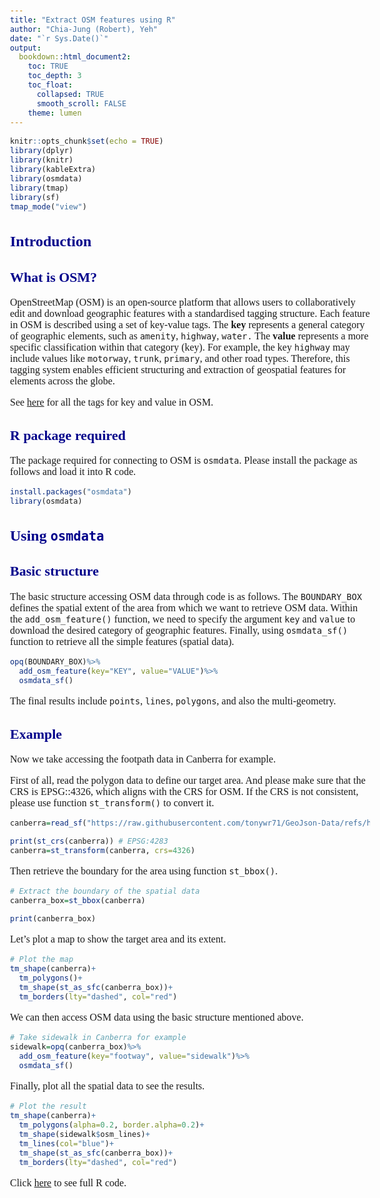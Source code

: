 ```yaml
---
title: "Extract OSM features using R"
author: "Chia-Jung (Robert), Yeh"
date: "`r Sys.Date()`"
output:
  bookdown::html_document2:
    toc: TRUE
    toc_depth: 3
    toc_float:
      collapsed: TRUE
      smooth_scroll: FALSE
    theme: lumen
---
```


<style type="text/css">

body{
font-size: 16px;
font-family:"Georgia","標楷體",Serif;
}
td {  /* Table  */
  font-size: 14px;
  font-family:Georgia,"標楷體",Serif;
}
h1.title {
  font-size: 38px;
  color: DarkRed;
  font-family:Georgia,"標楷體",Serif;
}
h1 { /* Header 1 */
  font-size: 24px;
  font-family:Georgia,"標楷體",Serif;
  color: DarkBlue;
}
h2 { /* Header 2 */
    font-size: 22px;
    font-family:Georgia,"標楷體",Serif;
    color: DarkBlue;
}
h3 { /* Header 3 */
  font-size: 18px;
  font-family:Georgia,"標楷體",Serif;
  color: DarkBlue;
}
code.r{ /* Code block */
    font-size: 12px;
}
pre { /* Code block - determines code spacing between lines */
    font-size: 14px;
}
.blogbody{
font-size:17px;
  font-family:Georgia,"標楷體",Serif;
line-height: 150%;
}
</style>


```r
knitr::opts_chunk$set(echo = TRUE)
library(dplyr)
library(knitr)
library(kableExtra)
library(osmdata)
library(tmap)
library(sf)
tmap_mode("view")
```


# **Introduction**

## **What is OSM?**
OpenStreetMap (OSM) is an open-source platform that allows users to collaboratively edit and download geographic features with a standardised tagging structure. Each feature in OSM is described using a set of key-value tags. The **key** represents a general category of geographic elements, such as `amenity`, `highway`, `water.` The **value** represents a more specific classification within that category (key). For example, the key `highway` may include values like `motorway`, `trunk`, `primary`, and other road types. Therefore, this tagging system enables efficient structuring and extraction of geospatial features for elements across the globe.  

See [here](https://wiki.openstreetmap.org/wiki/Map_features) for all the tags for key and value in OSM.  

## **R package required**
The package required for connecting to OSM is `osmdata`. Please install the package as follows and load it into R code.  

```r
install.packages("osmdata")
library(osmdata)
```

# **Using `osmdata`**

## **Basic structure**
The basic structure accessing OSM data through code is as follows. The `BOUNDARY_BOX` defines the spatial extent of the area from which we want to retrieve OSM data. Within the `add_osm_feature()` function, we need to specify the argument `key` and `value` to download the desired category of geographic features. Finally, using `osmdata_sf()` function to retrieve all the simple features (spatial data).  

```r
opq(BOUNDARY_BOX)%>%
  add_osm_feature(key="KEY", value="VALUE")%>%
  osmdata_sf()
```

The final results include `points`, `lines`, `polygons`, and also the multi-geometry.  


## **Example**

Now we take accessing the footpath data in Canberra for example.  

First of all, read the polygon data to define our target area. And please make sure that the CRS is EPSG::4326, which aligns with the CRS for OSM. If the CRS is not consistent, please use function `st_transform()` to convert it.     

```r
canberra=read_sf("https://raw.githubusercontent.com/tonywr71/GeoJson-Data/refs/heads/master/suburb-2-act.geojson")

print(st_crs(canberra)) # EPSG:4283
canberra=st_transform(canberra, crs=4326)
```

Then retrieve the boundary for the area using function `st_bbox()`.  

```r
# Extract the boundary of the spatial data
canberra_box=st_bbox(canberra)

print(canberra_box)
```

Let's plot a map to show the target area and its extent.  

```r
# Plot the map
tm_shape(canberra)+
  tm_polygons()+
  tm_shape(st_as_sfc(canberra_box))+
  tm_borders(lty="dashed", col="red")
```

We can then access OSM data using the basic structure mentioned above.   

```r
# Take sidewalk in Canberra for example
sidewalk=opq(canberra_box)%>%
  add_osm_feature(key="footway", value="sidewalk")%>%
  osmdata_sf()
```


Finally, plot all the spatial data to see the results.  

```r
# Plot the result
tm_shape(canberra)+
  tm_polygons(alpha=0.2, border.alpha=0.2)+
  tm_shape(sidewalk$osm_lines)+
  tm_lines(col="blue")+
  tm_shape(st_as_sfc(canberra_box))+
  tm_borders(lty="dashed", col="red")
```


Click [here](https://raw.githubusercontent.com/ChiaJung-Yeh/R-Code-Sharing/refs/heads/main/OSM%20Data/OSM%20Data%20Extraction.R) to see full R code. 



